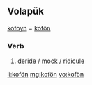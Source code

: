 ==Volapük==
[[kofoyn]] = [[kofön]] 
===Verb===
{{infl|vo|verb}}

# [[deride]] / [[mock]] / [[ridicule]]

[[li:kofön]]
[[mg:kofön]]
[[vo:kofön]]